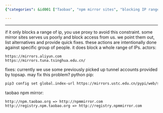```yaml
---
{"categories": &id001 ["Taobao", "npm mirror sites", "blocking IP ranges", "proxies", "topsap", "pip", "index URL"], "category": "Programming", "date": "2022-12-06 14:37:42", "description": "Both comments address the issue of Taobao's npm mirror sites blocking specific IP ranges, leading to the need for proxies. They offer potential solutions such as using topsap or configuring pip with a new index URL.", "tags": *id001, "title": "mirror sites change"}

---
```


------
if it only blocks a range of ip, you use proxy to avoid this constraint.
some mirror sites serves us poorly and block access from us. we point them out, list alternatives and provide quick fixes.
these actions are intentionally done against specific group of people. it does block a whole range of IPs.
actors:
```
https://mirrors.aliyun.com
https://mirrors.tuna.tsinghua.edu.cn/
```
fixes:
currently we use some previously picked up tunnel accounts provided by topsap. may fix this problem?
python pip:
```bash
pip3 config set global.index-url https://mirrors.ustc.edu.cn/pypi/web/simple
```
taobao npm mirror:
```
http://npm.taobao.org => http://npmmirror.com
http://registry.npm.taobao.org => http://registry.npmmirror.com
```
